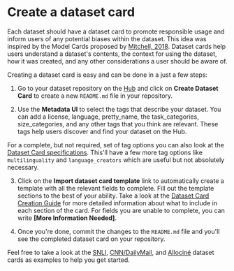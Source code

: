 # Create a dataset card

Each dataset should have a dataset card to promote responsible usage and inform users of any potential biases within the dataset.
This idea was inspired by the Model Cards proposed by [Mitchell, 2018](https://arxiv.org/abs/1810.03993).
Dataset cards help users understand a dataset's contents, the context for using the dataset, how it was created, and any other considerations a user should be aware of.

Creating a dataset card is easy and can be done in a just a few steps:

1. Go to your dataset repository on the [Hub](https://hf.co/new-dataset) and click on **Create Dataset Card** to create a new `README.md` file in your repository.

2. Use the **Metadata UI** to select the tags that describe your dataset. You can add a license, language, pretty_name, the task_categories, size_categories, and any other tags that you think are relevant. These tags help users discover and find your dataset on the Hub.

  <Tip>

  For a complete, but not required, set of tag options you can also look at the [Dataset Card specifications](https://github.com/huggingface/hub-docs/blob/main/datasetcard.md?plain=1). This'll have a few more tag options like `multilinguality` and `language_creators` which are useful but not absolutely necessary.

  </Tip>

3. Click on the **Import dataset card template** link to automatically create a template with all the relevant fields to complete. Fill out the template sections to the best of your ability. Take a look at the [Dataset Card Creation Guide](https://github.com/huggingface/datasets/blob/main/templates/README_guide.md) for more detailed information about what to include in each section of the card. For fields you are unable to complete, you can write **[More Information Needed]**.

4. Once you're done, commit the changes to the `README.md` file and you'll see the completed dataset card on your repository.

Feel free to take a look at the [SNLI](https://huggingface.co/datasets/snli), [CNN/DailyMail](https://huggingface.co/datasets/cnn_dailymail), and [Allociné](https://huggingface.co/datasets/allocine) dataset cards as examples to help you get started.